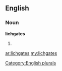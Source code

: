 ==English==

===Noun===
'''lichgates'''

# {{plural of|[[lichgate]]}}

[[Category:English plurals]]

[[ar:lichgates]]
[[my:lichgates]]